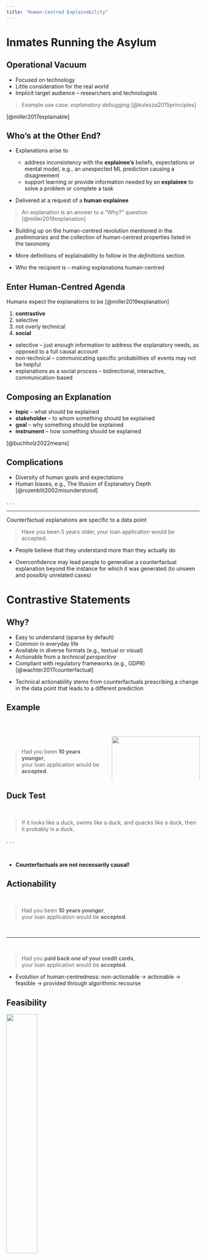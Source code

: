 ```yaml
---
title: "Human-Centred Explainability"
---
```


# Inmates Running the Asylum

## Operational Vacuum

- Focused on technology
- Little consideration for the real world
- Implicit target audience -- researchers and technologists

> Example use case: *explanatory debugging* [@kulesza2015principles]

::: aside
[@miller2017explainable]
:::

## Who's at the Other End?

- Explanations arise to

    * address inconsistency with the **explainee's** beliefs, expectations or
      mental model, e.g., an unexpected ML prediction causing a disagreement
    * support learning or provide information needed by an **explainee**
      to solve a problem or complete a task

- Delivered at a request of a **human explainee**

> An explanation is an answer to a "Why?" question [@miller2019explanation]

::: {.notes}
- Building up on the human-centred revolution mentioned in the *preliminaries* and
  the collection of human-centred properties listed in the taxonomy

- More definitions of explainability to follow in the *definitions* section
- Who the recipient is -- making explanations human-centred
:::

## Enter Human-Centred Agenda

Humans expect the explanations to be [@miller2019explanation]

1. **contrastive**
2. selective
3. not overly technical
4. **social**

::: {.notes}
- selective -- just enough information to address the explanatory needs,
  as opposed to a full causal account
- non-technical -- communicating specific probabilities of events
  may not be helpful
- explanations as a social process -- bidirectional, interactive,
  communication-based
:::

## Composing an Explanation

- **topic** -- what should be explained
- **stakeholder** -- to whom something should be explained
- **goal** -- why something should be explained
- **instrument** -- how something should be explained

::: aside
[@buchholz2022means]
:::

## Complications

- Diversity of human goals and expectations
- Human biases, e.g.,
  The Illusion of Explanatory Depth [@rozenblit2002misunderstood]

. . .

<hr>

Counterfactual explanations are specific to a data point

> Have you been 5 years older, your loan application would be accepted.

::: {.notes}
- People believe that they understand more than they actually do

- Overconfidence may lead people to generalise a counterfactual explanation
  beyond the instance for which it was generated
  (to unseen and possibly unrelated cases)
:::

<!-- #%#%#%#%#%#%#%#%#%#%#%#%#%#%#%#%#%#%#%#%#%#%#%#%#%#%#%#%#%#%#%#%#%#%#% --->

# Contrastive Statements

## Why?

- Easy to understand (sparse by default)
- Common in everyday life
- Available in diverse formats (e.g., textual or visual)
- Actionable from a *technical perspective*
- Compliant with regulatory frameworks (e.g., GDPR)
  [@wachter2017counterfactual]

::: {.notes}
- Technical actionability stems from counterfactuals prescribing a change
  in the data point that leads to a different prediction
:::

## Example

<br>

:::: {.columns}

::: {.column width="50%"}
<br>

> Had you been **10 years younger**,  
> your loan application would be **accepted**.
:::

::: {.column width="45%"}
![]({{< meta custom-paths.figures >}}/img_cf.svg){fig-alt="Example of an image counterfactual explanation" width=100% fig-align="center"}
:::

::::

## Duck Test

<br>

> If it looks like a duck, swims like a duck, and quacks like a duck,
> then it probably is a duck.

. . .

<br>

- **Counterfactuals are not necessarily causal!**

## Actionability

<br>

> Had you been **10 years younger**,  
> your loan application would be **accepted**.

<br>

<hr>

<br>

> Had you **paid back one of your credit cards**,  
> your loan application would be **accepted**.

::: {.notes}
- Evolution of human-centredness:
  non-actionable &rarr; actionable &rarr; feasible &rarr; provided through
  algorithmic recourse
:::

## Feasibility

![]({{< meta custom-paths.figures >}}/face.png){width=40% fig-align="center" fig-alt="FACE"}

::: aside
[@poyiadzi2020face]
:::

::: {.notes}
- Is the generated instance realistic, i.e., from the data distribution?
- Can it be reached from the explained data point?
:::

## Algorithmic Recourse

- **Where** to go and **how** to get there
- A sequence of steps (actions) guiding the explainee towards the desired goal
  with explanations phrased as actionable recommendations

<br>
<hr>
<br>

- Independent manipulation of individual attributes is **undesirable** --
  think feature *correlation*
- Instead, these actions can be modelled as (causal) **interventions**

::: aside
[@karimi2022survey]
:::

::: {.notes}
- action -- independent shift in feature values
:::

<!-- #%#%#%#%#%#%#%#%#%#%#%#%#%#%#%#%#%#%#%#%#%#%#%#%#%#%#%#%#%#%#%#%#%#%#% --->

# Social Process

## Human Explainability

<br>

- **Bi-directional** explanatory process
- **Questioning** and **explanatory** utterances
- **Conversational**

## Interactive Explainability

<br>

- One of the tenets of human-centred explainability
- Largely neglected and unavailable [@schneider2019personalized]

## Conversational Explainability

<br>

- Interactive personalisation and tuning of the explanations
- Guiding the explainer to retrieve tailored insights

## Na&iuml;ve Realisation

Dialogue-based personalisation

:::: {.columns}

::: {.column width="50%"}

> Why was my loan application denied?

<br>

> Instead of increasing my **income**.
> Is there anything I can do about my **outstanding debt** to get this loan
> approved?

:::

::: {.column width="50%"}

<br>

> Because of your income.
> Had you earned &pound;5,000 more, it would have been granted.

<br><br>

> If you cancel one of your three **credit cards**, you will receive the loan.

:::

::::

::: aside
[@sokol2020one;@sokol2018glass]
:::

## Interactive &ne; Social

<br>

- Interactivity is insufficient, e.g.,
  static explanation + dynamic user interface

- Vehicle to personalise content (and other aspects)

- Bespoke explanatory experience driven by context

<!-- #%#%#%#%#%#%#%#%#%#%#%#%#%#%#%#%#%#%#%#%#%#%#%#%#%#%#%#%#%#%#%#%#%#%#% --->

# Wrap Up

## Summary

<br>

> Producing explanations is **necessary** but **insufficient** for
> human-centred explainability

. . .

> These insights need to be relevant and comprehensible (*context*)
> to explainees

## Summary {{< meta subs.ctd >}}

<br>

> Explainers are **socio-technical** constructs,
> hence we should strive for **seamless integration with humans** as well as
> **technical correctness and soundness**

## Summary {{< meta subs.ctd >}}

<br>

<!-- properties must be considered on a case-by-case basis -->

> Each (real-life) explainability scenario is **unique** and
> requires a **bespoke solution**

## Summary {{< meta subs.ctd >}}

<br>

![]({{< meta custom-paths.figures >}}/elephant.svg){width=55% fig-align="center" fig-alt="The Blind Men and the Elephant"}

::: aside
(The Blind Men and the Elephant)
:::

## Bibliography

::: {#refs}
:::

## Questions

<center style="font-size: 750%;">
{{< fa clipboard-question >}}
</center>

::: aside
[kacper.sokol@rmit.edu.au](mailto:kacper.sokol@rmit.edu.au)
<br>
[k.sokol@bristol.ac.uk](mailto:k.sokol@bristol.ac.uk)
:::

---

&nbsp;
